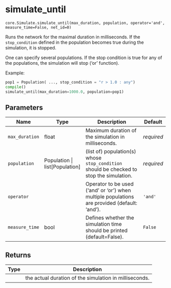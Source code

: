 # simulate_until { #ANNarchy.core.Simulate.simulate_until }

`core.Simulate.simulate_until(max_duration, population, operator='and', measure_time=False, net_id=0)`

Runs the network for the maximal duration in milliseconds. If the ``stop_condition`` defined in the population becomes true during the simulation, it is stopped.

One can specify several populations. If the stop condition is true for any of the populations, the simulation will stop ('or' function).

Example:

```python
pop1 = Population( ..., stop_condition = "r > 1.0 : any")
compile()
simulate_until(max_duration=1000.0, population=pop1)
```

## Parameters

| Name           | Type                             | Description                                                                                  | Default    |
|----------------|----------------------------------|----------------------------------------------------------------------------------------------|------------|
| `max_duration` | float                            | Maximum duration of the simulation in milliseconds.                                          | _required_ |
| `population`   | Population \| list\[Population\] | (list of) population(s) whose ``stop_condition`` should be checked to stop the simulation.   | _required_ |
| `operator`     |                                  | Operator to be used ('and' or 'or') when multiple populations are provided (default: 'and'). | `'and'`    |
| `measure_time` | bool                             | Defines whether the simulation time should be printed (default=False).                       | `False`    |

## Returns

| Type   | Description                                            |
|--------|--------------------------------------------------------|
|        | the actual duration of the simulation in milliseconds. |